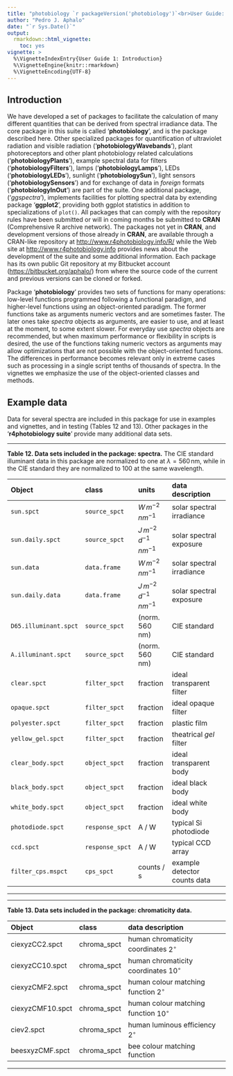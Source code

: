 ```yaml
---
title: "photobiology `r packageVersion('photobiology')`<br>User Guide: 1 Introduction"
author: "Pedro J. Aphalo"
date: "`r Sys.Date()`"
output: 
  rmarkdown::html_vignette:
    toc: yes
vignette: >
  %\VignetteIndexEntry{User Guide 1: Introduction}
  %\VignetteEngine{knitr::rmarkdown}
  %\VignetteEncoding{UTF-8}
---
```


## Introduction

We have developed a set of packages to
facilitate the calculation of many different quantities that can be derived from spectral irradiance data. The core package in this suite is called '**photobiology**', and is the package described here. Other specialized packages for quantification of ultraviolet radiation and visible radiation ('**photobiologyWavebands**'), plant photoreceptors and other plant photobiology related calculations ('**photobiologyPlants**'), example spectral data for filters ('**photobiologyFilters**'), lamps ('**photobiologyLamps**'), LEDs ('**photobiologyLEDs**'), sunlight ('**photobiologySun**'), light sensors ('**photobiologySensors**') and for exchange of data in _foreign_ formats ('**photobiologyInOut**') are part of the suite. One additional package, ('*ggspectra*'), implements facilities for plotting spectral data by extending package '**ggplot2**', providing both ggplot statistics in addition to specializations of `plot()`. All packages that can comply with the repository rules have been submitted or will in coming months be submitted to **CRAN** (Comprehensive R archive network). The packages not yet in **CRAN**, and development versions of those already in **CRAN**, are available through a CRAN-like repository at <http://www.r4photobiology.info/R/> while the Web site at <http://www.r4photobiology.info> provides news about the development of the suite and some additional information. Each package has its own public Git repository at my Bitbucket account (<https://bitbucket.org/aphalo/>) from where the source code of the current and previous versions can be cloned or forked.

Package '**photobiology**' provides two sets of functions for many operations: low-level functions programmed following a functional paradigm, and higher-level functions using an object-oriented paradigm. The former functions take as arguments numeric vectors and are sometimes faster. The later ones take _spectra_ objects as arguments, are easier to use, and at least at the moment, to some extent slower. For everyday use _spectra_ objects are recommended, but when maximum performance or flexibility in scripts is desired, the use of the functions taking numeric vectors as arguments may allow optimizations that are not possible with the object-oriented functions. The differences in performance becomes relevant only in extreme cases such as processing in a single script tenths of thousands of spectra. In the vignettes we emphasize the use of the object-oriented classes and methods.

## Example data

Data for several spectra are included in this package for use in examples and vignettes, and in testing (Tables 12 and 13). Other packages in the '**r4photobiology suite**' provide many additional data sets.

<hr>

**Table 12. Data sets included in the package: spectra.** The CIE standard illuminant data in this package are normalized to one at $\lambda = 560\,$nm, while in the CIE standard they are normalized to 100 at the same wavelength.
 
| Object | class | units      | data description          |
|:--------|:-------|:----------|:---------------------------|
| `sun.spct` | `source_spct` | $W\,m^{-2}\,nm^{-1}$ | solar spectral irradiance |
| `sun.daily.spct` | `source_spct` | $J\,m^{-2}\,d^{-1}\,nm^{-1}$  | solar spectral exposure |
| `sun.data` | `data.frame` | $W\,m^{-2}\,nm^{-1}$ | solar spectral irradiance |
| `sun.daily.data` | `data.frame` | $J\,m^{-2}\,d^{-1}\,nm^{-1}$  | solar spectral exposure|
| `D65.illuminant.spct` | `source_spct` | (norm. 560 nm) | CIE standard |
| `A.illuminant.spct` | `source_spct` | (norm. 560 nm)  | CIE standard |
| `clear.spct` | `filter_spct` | fraction | ideal transparent filter |
| `opaque.spct` | `filter_spct` | fraction | ideal opaque filter |
| `polyester.spct` | `filter_spct` | fraction | plastic film |
| `yellow_gel.spct` | `filter_spct` | fraction | theatrical _gel_ filter |
| `clear_body.spct` | `object_spct` | fraction | ideal transparent body |
| `black_body.spct` | `object_spct` | fraction | ideal black body |
| `white_body.spct` | `object_spct` | fraction | ideal white body |
| `photodiode.spct` | `response_spct` |  A / W  | typical Si photodiode |
| `ccd.spct` | `response_spct` |  A / W | typical CCD array |
| `filter_cps.mspct` | `cps_spct` | counts / s | example detector counts data |

<hr>

<hr>

**Table 13. Data sets included in the package: chromaticity data.**

| Object  | class  | data description                 |
|:--------|:-------|:-------------------------------|
| ciexyzCC2.spct | chroma_spct |  human chromaticity coordinates $2^\circ$ |
| ciexyzCC10.spct | chroma_spct |   human chromaticity coordinates $10^\circ$  |
| ciexyzCMF2.spct | chroma_spct |   human colour matching function $2^\circ$ |
| ciexyzCMF10.spct | chroma_spct |  human colour matching function $10^\circ$ |
| ciev2.spct | chroma_spct |  human luminous efficiency $2^\circ$ |
| beesxyzCMF.spct |  chroma_spct |  bee colour matching function |

<hr>
